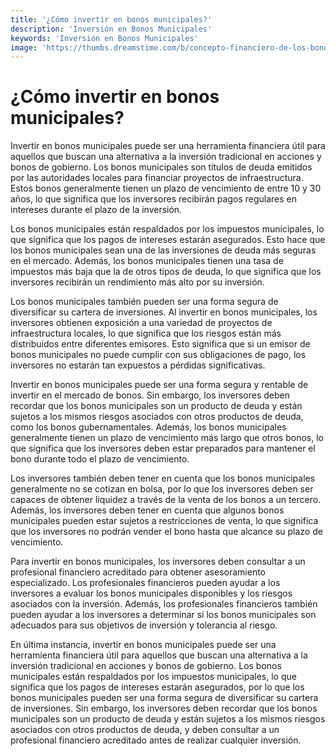 ```yaml
---
title: '¿Cómo invertir en bonos municipales?'
description: 'Inversión en Bonos Municipales'
keywords: 'Inversión en Bonos Municipales'
image: 'https://thumbs.dreamstime.com/b/concepto-financiero-de-los-bonos-municipales-con-inscripci%C3%B3n-en-la-p%C3%A1gina-233750365.jpg'
---
```




# ¿Cómo invertir en bonos municipales? 

Invertir en bonos municipales puede ser una herramienta financiera útil para aquellos que buscan una alternativa a la inversión tradicional en acciones y bonos de gobierno. Los bonos municipales son títulos de deuda emitidos por las autoridades locales para financiar proyectos de infraestructura. Estos bonos generalmente tienen un plazo de vencimiento de entre 10 y 30 años, lo que significa que los inversores recibirán pagos regulares en intereses durante el plazo de la inversión.

<ImageAdd source="https://www.jud12.flcourts.org/portals/0/Images/Pages/Attorney/pro-bono.jpg"/>

Los bonos municipales están respaldados por los impuestos municipales, lo que significa que los pagos de intereses estarán asegurados. Esto hace que los bonos municipales sean una de las inversiones de deuda más seguras en el mercado. Además, los bonos municipales tienen una tasa de impuestos más baja que la de otros tipos de deuda, lo que significa que los inversores recibirán un rendimiento más alto por su inversión.

<ImageAdd source="https://thumbs.dreamstime.com/b/mucho-dinero-de-brasil-financiamiento-inversi%C3%B3n-oferta-deuda-venta-concepto-progreso-manos-del-hombre-sosteniendo-una-gran-212417347.jpg"/>

Los bonos municipales también pueden ser una forma segura de diversificar su cartera de inversiones. Al invertir en bonos municipales, los inversores obtienen exposición a una variedad de proyectos de infraestructura locales, lo que significa que los riesgos están más distribuidos entre diferentes emisores. Esto significa que si un emisor de bonos municipales no puede cumplir con sus obligaciones de pago, los inversores no estarán tan expuestos a pérdidas significativas.

<ImageAdd source="https://www.azcentralcu.org/sites/arizona-ccu-v4/files/ACCU_Blog_How%20to%20Diversify%20Your%20Investment%20Portfolio.jpg"/>

Invertir en bonos municipales puede ser una forma segura y rentable de invertir en el mercado de bonos. Sin embargo, los inversores deben recordar que los bonos municipales son un producto de deuda y están sujetos a los mismos riesgos asociados con otros productos de deuda, como los bonos gubernamentales. Además, los bonos municipales generalmente tienen un plazo de vencimiento más largo que otros bonos, lo que significa que los inversores deben estar preparados para mantener el bono durante todo el plazo de vencimiento.

Los inversores también deben tener en cuenta que los bonos municipales generalmente no se cotizan en bolsa, por lo que los inversores deben ser capaces de obtener liquidez a través de la venta de los bonos a un tercero. Además, los inversores deben tener en cuenta que algunos bonos municipales pueden estar sujetos a restricciones de venta, lo que significa que los inversores no podrán vender el bono hasta que alcance su plazo de vencimiento.

<ImageAdd source="https://alamedabg.com/wp-content/uploads/2020/06/287240_1-810x500.jpg"/>

Para invertir en bonos municipales, los inversores deben consultar a un profesional financiero acreditado para obtener asesoramiento especializado. Los profesionales financieros pueden ayudar a los inversores a evaluar los bonos municipales disponibles y los riesgos asociados con la inversión. Además, los profesionales financieros también pueden ayudar a los inversores a determinar si los bonos municipales son adecuados para sus objetivos de inversión y tolerancia al riesgo.

En última instancia, invertir en bonos municipales puede ser una herramienta financiera útil para aquellos que buscan una alternativa a la inversión tradicional en acciones y bonos de gobierno. Los bonos municipales están respaldados por los impuestos municipales, lo que significa que los pagos de intereses estarán asegurados, por lo que los bonos municipales pueden ser una forma segura de diversificar su cartera de inversiones. Sin embargo, los inversores deben recordar que los bonos municipales son un producto de deuda y están sujetos a los mismos riesgos asociados con otros productos de deuda, y deben consultar a un profesional financiero acreditado antes de realizar cualquier inversión.